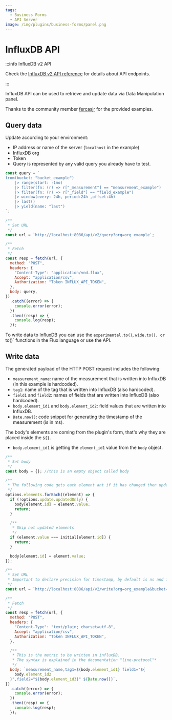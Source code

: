 ```yaml
---
tags:
  - Business Forms
  - API Server
image: /img/plugins/business-forms/panel.png
---
```



# InfluxDB API

:::info InfluxDB v2 API

Check the [InfluxDB v2 API reference](https://docs.influxdata.com/influxdb/cloud/reference/api/) for details about API endpoints.

:::

InfluxDB API can be used to retrieve and update data via Data Manipulation panel.

Thanks to the community member [fercasjr](https://github.com/fercasjr) for the provided examples.

## Query data

Update according to your environment:

- IP address or name of the server (`localhost` in the example)
- InfluxDB org
- Token
- Query is represented by any valid query you already have to test.

```js
const query = `
from(bucket: "bucket_example") 
	|> range(start: -1mo)
	|> filter(fn: (r) => r["_measurement"] == "measurement_example")
	|> filter(fn: (r) => r["_field"] == "field_example")
	|> window(every: 24h, period:24h ,offset:4h)
	|> last()
	|> yield(name: "last")
`;

/**
 * Set URL
 */
const url = `http://localhost:8086/api/v2/query?org=org_example`;

/**
 * Fetch
 */
const resp = fetch(url, {
  method: "POST",
  headers: {
    "Content-Type": "application/vnd.flux",
    Accept: "application/csv",
    Authorization: "Token INFLUX_API_TOKEN",
  },
  body: query,
})
  .catch((error) => {
    console.error(error);
  })
  .then((resp) => {
    console.log(resp);
  });
```

To write data to InfluxDB you can use the `experimental.to()`, `wide.to(), or `to()` functions in the Flux language or use the API.

## Write data

The generated payload of the HTTP POST request includes the following:

- `measurement_name`: name of the measurement that is written into InfluxDB (in this example is hardcoded).
- `tag1`: name of the tag that is written into InfluxDB (also hardcoded).
- `field1` and `field2`: names of fields that are written into InfluxDB (also hardcoded).
- `body.element_id1` and `body.element_id2`: field values that are written into InfluxDB.
- `Date.now()`: code snippet for generating the timestamp of the measurement (is in ms).

The body's elements are coming from the plugin's form, that's why they are placed inside the `${}`.

- `body.element_id1` is getting the `element_id1` value from the `body` object.

```js
/**
 * Set body
 */
const body = {}; //this is an empty object called body

/**
 * The following code gets each element ant if it has changed then updates the values and passes them to "body" object
 */
options.elements.forEach((element) => {
  if (!options.update.updatedOnly) {
    body[element.id] = element.value;
    return;
  }

  /**
   * Skip not updated elements
   */
  if (element.value === initial[element.id]) {
    return;
  }

  body[element.id] = element.value;
});

/**
 * Set URL
 * Important to declare precision for timestamp, by default is ns and in the following code we are generating a timestamp in ms
 */
const url = `http://localhost:8086/api/v2/write?org=org_example&bucket=bucket_example&precision=ms`;

/**
 * Fetch
 */
const resp = fetch(url, {
  method: "POST",
  headers: {
    "Content-Type": "text/plain; charset=utf-8",
    Accept: "application/csv",
    Authorization: "Token INFLUX_API_TOKEN",
  },

  /**
   * This is the metric to be written in influxDB.
   * The syntax is explained in the documentation "line-protocol"*
   */
  body: `measurement_name,tag1=${body.element_id1} field1="${
    body.element_id2
  }",field2="${body.element_id3}" ${Date.now()}`,
})
  .catch((error) => {
    console.error(error);
  })
  .then((resp) => {
    console.log(resp);
  });
```
